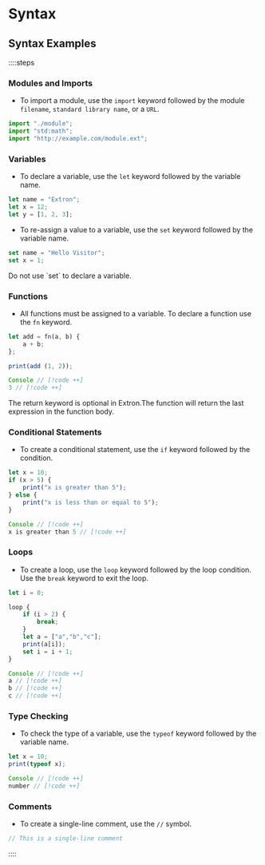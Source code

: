 
# Syntax

## Syntax Examples

::::steps

### Modules and Imports

- To import a module, use the `import` keyword followed by the module `filename`, `standard library name`, or a `URL`.

```ts
import "./module";
import "std:math";
import "http://example.com/module.ext";
```

### Variables

- To declare a variable, use the `let` keyword followed by the variable name.

```ts
let name = "Extron";
let x = 12;
let y = [1, 2, 3];
```

- To re-assign a value to a variable, use the `set` keyword followed by the variable name.

```ts
set name = "Hello Visitor";
set x = 1;
```
<Callout type="warning">
  Do not use `set` to declare a variable.
</Callout>

### Functions

- All functions must be assigned to a variable. To declare a function use the `fn` keyword.

```ts
let add = fn(a, b) {
    a + b;
};

print(add (1, 2));

Console // [!code ++]
3 // [!code ++]
```

<Callout type="success">
  The return keyword is optional in Extron.The function will return the last expression in the function body.
</Callout>

### Conditional Statements

- To create a conditional statement, use the `if` keyword followed by the condition.

```ts
let x = 10;
if (x > 5) {
    print("x is greater than 5");
} else {
    print("x is less than or equal to 5");
}

Console // [!code ++]
x is greater than 5 // [!code ++]
```

### Loops

- To create a loop, use the `loop` keyword followed by the loop condition. Use the `break` keyword to exit the loop.

```ts
let i = 0;

loop {
    if (i > 2) {
        break;
    }
    let a = ["a","b","c"];
    print(a[i]);
    set i = i + 1;
}

Console // [!code ++]
a // [!code ++]
b // [!code ++]
c // [!code ++]
```

### Type Checking

- To check the type of a variable, use the `typeof` keyword followed by the variable name.

```ts
let x = 10;
print(typeof x);

Console // [!code ++]
number // [!code ++]
```

### Comments

- To create a single-line comment, use the `//` symbol.

```ts
// This is a single-line comment
```

::::